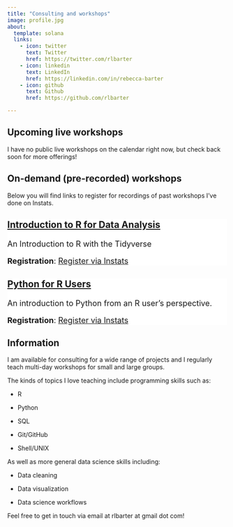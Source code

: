 ```yaml
---
title: "Consulting and workshops"
image: profile.jpg
about:
  template: solana
  links:
    - icon: twitter
      text: Twitter
      href: https://twitter.com/rlbarter
    - icon: linkedin
      text: LinkedIn
      href: https://linkedin.com/in/rebecca-barter
    - icon: github
      text: Github
      href: https://github.com/rlbarter

---
```



## Upcoming live workshops



I have no public live workshops on the calendar right now, but check back soon for more offerings!

<!-- ::: card -->
<!-- ::: {.card-header style="background-color: white; font-size: 18;"} -->
<!-- ### [Introduction to R for Data Analysis](https://instats.org/seminar/introduction-to-r-for-data-analysis-2014) -->

<!-- Learn the basics of the R programming language and the tidyverse. Beginner-friendly! -->


<!-- **Date: January 15-16, 2025** 9:00am - 3:00pm PST -->

<!-- **Registration**: [Register via Instats](https://instats.org/seminar/introduction-to-r-for-data-analysis-2014) -->

<!-- ::: -->
<!-- ::: -->


## On-demand (pre-recorded) workshops

Below you will find links to register for recordings of past workshops I've done on Instats.

::: card
::: {.card-header style="background-color: white; font-size: 18;"}
### [Introduction to R for Data Analysis](https://instats.org/seminar/introduction-to-r-for-data-analysis3)

An Introduction to R with the Tidyverse

**Registration**: [Register via Instats](https://instats.org/seminar/introduction-to-r-for-data-analysis3)

:::
:::

::: card
::: {.card-header style="background-color: white; font-size: 18;"}
### [Python for R Users](https://instats.org/seminar/python-for-r-users3)

An introduction to Python from an R user's perspective.

**Registration**: [Register via Instats](https://instats.org/seminar/python-for-r-users3)

:::
:::

## Information


I am available for consulting for a wide range of projects and I regularly teach multi-day workshops for small and large groups.

The kinds of topics I love teaching include programming skills such as:

- R

- Python

- SQL

- Git/GitHub

- Shell/UNIX

As well as more general data science skills including:

- Data cleaning

- Data visualization

- Data science workflows

Feel free to get in touch via email at rlbarter at gmail dot com!